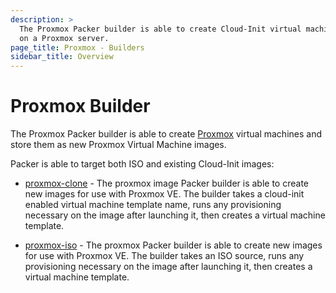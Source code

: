 ```yaml
---
description: >
  The Proxmox Packer builder is able to create Cloud-Init virtual machine images
  on a Proxmox server.
page_title: Proxmox - Builders
sidebar_title: Overview
---
```


# Proxmox Builder

The Proxmox Packer builder is able to create
[Proxmox](https://www.proxmox.com/en/proxmox-ve) virtual machines and store them
as new Proxmox Virtual Machine images.

Packer is able to target both ISO and existing Cloud-Init images:

- [proxmox-clone](/packer/plugins/builders/proxmox/clone) - The proxmox image
  Packer builder is able to create new images for use with Proxmox VE. The
  builder takes a cloud-init enabled virtual machine template name, runs any
  provisioning necessary on the image after launching it, then creates a virtual
  machine template.

- [proxmox-iso](/packer/plugins/builders/proxmox/iso) - The proxmox Packer
  builder is able to create new images for use with Proxmox VE. The builder
  takes an ISO source, runs any provisioning necessary on the image after
  launching it, then creates a virtual machine template.
